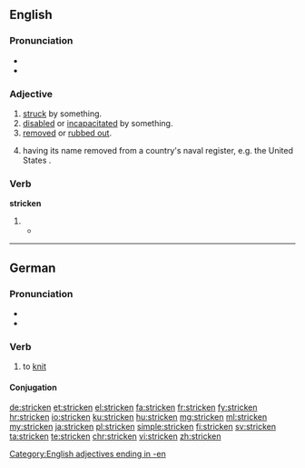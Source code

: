 ==English==
{{wikipedia}}

===Pronunciation===
* {{IPA|/ˈstɹɪkən/}}
* {{audio|En-us-stricken.ogg|Audio (US)|lang=en}}

===Adjective===
{{en-adj}}

# [[struck]] by something.
# [[disabled]] or [[incapacitated]] by something.
# [[removed]] or [[rubbed out]].
# {{context|warships|lang=en}} having its name removed from a country's naval register, e.g. the United States {{w|Naval Vessel Register}}.

===Verb===
'''stricken'''

# {{past participle of|strike|lang=en}}
#* {{quote-book|year=1913|author=[[w:Robert Barr (writer)|Robert Barr]]
|title=Lord Stranleigh Abroad
|chapter=4|url=http://openlibrary.org/works/OL1796924W
|passage=Nothing could be more business-like than the construction of the stout dams, and nothing more gently rural than the limpid lakes, with the grand old forest trees marshalled round their margins like a veteran army that had marched down to drink, only to be '''stricken''' motionless at the water’s edge.}}

[[Category:English adjectives ending in -en]]

----

==German==

===Pronunciation===
* {{IPA|/ˈʃtʀɪkŋ̩/|/ˈʃtʀɪkən/|lang=de}}
* {{audio|De-at-stricken.ogg|Audio (Austria)|lang=de}}

===Verb===
{{de-verb-weak|strickt|strickte|gestrickt}}

# to [[knit]]

====Conjugation====
{{de-conj-weak|strick|gestrickt|h}}

[[de:stricken]]
[[et:stricken]]
[[el:stricken]]
[[fa:stricken]]
[[fr:stricken]]
[[fy:stricken]]
[[hr:stricken]]
[[io:stricken]]
[[ku:stricken]]
[[hu:stricken]]
[[mg:stricken]]
[[ml:stricken]]
[[my:stricken]]
[[ja:stricken]]
[[pl:stricken]]
[[simple:stricken]]
[[fi:stricken]]
[[sv:stricken]]
[[ta:stricken]]
[[te:stricken]]
[[chr:stricken]]
[[vi:stricken]]
[[zh:stricken]]